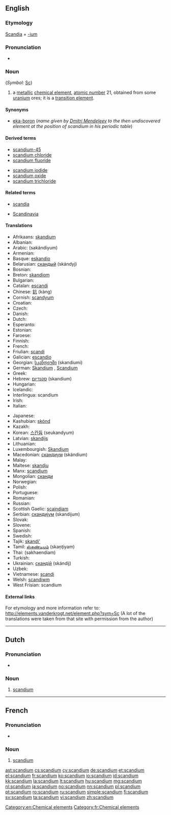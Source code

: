 {{also|Scandium}}
==English==
{{elements|Sc|calcium|Ca|titanium|Ti}}

===Etymology===
[[Scandia]] + [[-ium]]

===Pronunciation===
* {{audio|En-us-scandium.ogg|Audio (US)}}

===Noun===
{{wikipedia}}
{{en-noun|-}} (''Symbol'': [[Sc]])

# a [[metallic]] [[chemical element]], [[atomic number]] 21, obtained from some [[uranium]] ores; it is a [[transition element]].

====Synonyms====
* [[eka-boron]] (''name given by [[w:Dmitri Mendeleev|Dmitri Mendeleev]] to the then undiscovered element at the position of scandium in his periodic table'')

====Derived terms====
{{der-top}}
* [[scandium-45]]
* [[scandium chloride]]
* [[scandium fluoride]]
{{der-mid}}
* [[scandium iodide]]
* [[scandium oxide]]
* [[scandium trichloride]]
{{der-bottom}}

====Related terms====
{{rel-top}}
* [[scandia]]
{{rel-mid}}
* [[Scandinavia]]
{{rel-bottom}}

====Translations====
{{trans-top|chemical element}}
* Afrikaans: [[skandium]]
* Albanian: {{t-|sq|skandium|xs=Albanian}}
* Arabic: {{Arab|[[سكانديوم]]}} (sakándiyum) {{m}}
* Armenian: {{t-|hy|սկանդիում|tr=skandium}}
* Basque: [[eskandio]]
* Belarusian: [[скандый]] (skándyj) {{m}}
* Bosnian: {{t-|bs|skandij}}
* Breton: [[skandiom]]
* Bulgarian: {{t-|bg|скандий|m|tr=skándij}}
* Catalan: [[escandi]]
* Chinese: [[鈧]] (kàng)
* Cornish: [[scandyum]]
* Croatian: {{t+|hr|skandij}}
* Czech: {{t+|cs|skandium}}
* Danish: {{t-|da|skandium}}
* Dutch: {{t+|nl|scandium|n}}
* Esperanto: {{t+|eo|skandio|xs=Esperanto}}
* Estonian: {{t-|et|skandium}}
* Faroese: {{t-|fo|skandium|xs=Faroese}}
* Finnish: {{t+|fi|skandium}}
* French: {{t+|fr|scandium|m}}
* Friulian: [[scandi]]
* Galician: [[escandio]]
* Georgian: [[სკანდიუმი]] (skandiumi)
* German: [[Skandium]] {{n}}, [[Scandium]] {{n}}
* Greek: {{t|el|σκάνdιο|n|tr=skándio}}
* Hebrew: [[סקנדיום]] (skandium)
* Hungarian: {{t+|hu|szkandium}}
* Icelandic: {{t+|is|skandín}}
* Interlingua: scandium
* Irish: {{t+|ga|scaindiam|xs=Irish}}
* Italian: {{t+|it|scandio|m}}
{{trans-mid}}
* Japanese: {{t+|ja|スカンジウム|tr=sukanjiumu}}
* Kashubian: [[skónd]]
* Kazakh: {{t-|kk|скандий|tr=skandij|sc=Cyrl|xs=Kazakh}}
* Korean: [[스칸듐]] (seukandyum)
* Latvian: [[skandijs]]
* Lithuanian: {{t+|lt|skandis|xs=Lithuanian}}
* Luxembourgish: [[Skandium]]
* Macedonian: [[скандиум]] (skándium) {{m}}
* Malay: {{t-|ms|skandium|xs=Malay}}
* Maltese: [[skandju]]
* Manx: [[scandjum]]
* Mongolian: [[сканди]]
* Norwegian: {{t+|no|scandium}}
* Polish: {{t+|pl|skand|m}}
* Portuguese: {{t+|pt|escândio|m}}
* Romanian: {{t+|ro|scandiu|n}}
* Russian: {{t+|ru|скандий|m|tr=skándij}}
* Scottish Gaelic: [[scaindiam]]
* Serbian: [[скандиjум]] (skandijum) {{m}}
* Slovak: {{t-|sk|skandium}}
* Slovene: {{t+|sl|skandij}}
* Spanish: {{t+|es|escandio|m}}
* Swedish: {{t+|sv|skandium|n}}
* Tajik: [[skandi']]
* Tamil: [[ஸ்கண்டியம்]] (skaņţiyam)
* Thai: {{Thai|[[สแคนเดียม]]}} (sakhaendiam)
* Turkish: {{t+|tr|skandiyum}}
* Ukrainian: [[скандiй]] (skándij) {{m}}
* Uzbek: {{t-|uz|скандий|tr=skandiy|sc=Cyrl|xs=Uzbek}}
* Vietnamese: [[scandi]]
* Welsh: [[scandiwm]]
* West Frisian: scandium
{{trans-bottom}}

====External links====
For etymology and more information refer to:
http://elements.vanderkrogt.net/element.php?sym=Sc
(A lot of the translations were taken from that site with permission from the author)

[[Category:en:Chemical elements]]

----

==Dutch==
{{wikipedia|lang=nl}}
{{elements|Sc|calcium|Ca|titaan|Ti|lang=nl}}

===Pronunciation===
* {{audio|Nl-scandium.ogg|Audio}}

===Noun===
{{nl-noun|n|-|-}}

# [[#English|scandium]]

----

==French==
{{wikipedia|lang=fr}}

===Pronunciation===
* {{IPA|lang=fr| /skɑ̃.djɔm/}}

===Noun===
{{fr-noun-unc|m}}

# [[scandium#English|scandium]]

[[Category:fr:Chemical elements]]

[[ast:scandium]]
[[cs:scandium]]
[[cy:scandium]]
[[de:scandium]]
[[et:scandium]]
[[el:scandium]]
[[fr:scandium]]
[[ko:scandium]]
[[io:scandium]]
[[id:scandium]]
[[kk:scandium]]
[[la:scandium]]
[[lt:scandium]]
[[hu:scandium]]
[[mg:scandium]]
[[nl:scandium]]
[[ja:scandium]]
[[no:scandium]]
[[nn:scandium]]
[[pl:scandium]]
[[pt:scandium]]
[[ro:scandium]]
[[ru:scandium]]
[[simple:scandium]]
[[fi:scandium]]
[[sv:scandium]]
[[ta:scandium]]
[[vi:scandium]]
[[zh:scandium]]